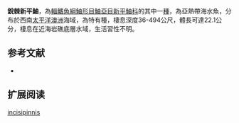 {{Speciesbox
| name = 銳棘新平鮋
| image = Neosebastes incisipinnis.jpg
| image_width = 250px
| status = NE
| status_system = IUCN3.1
| genus = Neosebastes
| species = incisipinnis
| authority = [[Ogilby|Ogilby]], 1910 
| synonyms = 
}}
'''銳棘新平鮋'''，為[[輻鰭魚綱|輻鰭魚綱]][[鮋形目|鮋形目]][[鮋亞目|鮋亞目]][[新平鮋科|新平鮋科]]的其中一[[種|種]]，為亞熱帶海水魚，分布於西南[[太平洋|太平洋]][[澳洲|澳洲]]海域，為特有種，棲息深度36-494公尺，體長可達22.1公分，棲息在近海岩礁底層水域，生活習性不明。
==参考文献==
*{{FishBase_species|genus=Neosebastes|species=incisipinnis|year=2014|month=6}}

== 扩展阅读 ==
{{refbegin}}
{{wikispecies-inline|Neosebastes incisipinnis|銳棘新平鮋}}
{{refend}}
{{Taxonbar|from=Q2146910}}

[[Category:新平鮋屬|incisipinnis]]


{{鮋形目小作品}}